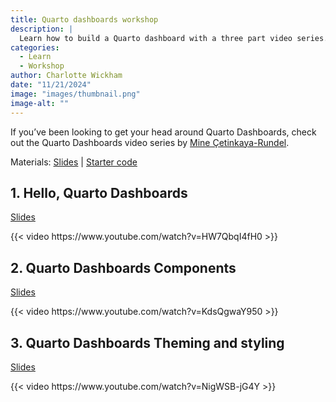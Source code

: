 ```yaml
---
title: Quarto dashboards workshop
description: |
  Learn how to build a Quarto dashboard with a three part video series.
categories:
  - Learn
  - Workshop
author: Charlotte Wickham
date: "11/21/2024"
image: "images/thumbnail.png"
image-alt: ""
---
```


If you've been looking to get your head around Quarto Dashboards, 
check out the Quarto Dashboards video series by [Mine Çetinkaya-Rundel](https://mine-cr.com/).

Materials: [Slides](https://mine.quarto.pub/quarto-dashboards/) | [Starter code](https://github.com/mine-cetinkaya-rundel/olympicdash)

## 1. Hello, Quarto Dashboards

[Slides](https://mine.quarto.pub/quarto-dashboards/1-hello-dashboards/#/title-slide)

{{< video https://www.youtube.com/watch?v=HW7QbqI4fH0 >}}

## 2. Quarto Dashboards Components

[Slides](https://mine.quarto.pub/quarto-dashboards/2-dashboard-components/#/title-slide)

{{< video https://www.youtube.com/watch?v=KdsQgwaY950 >}}

## 3. Quarto Dashboards Theming and styling

[Slides](https://mine.quarto.pub/quarto-dashboards/3-theming-styling/#/title-slide)

{{< video https://www.youtube.com/watch?v=NigWSB-jG4Y >}}

